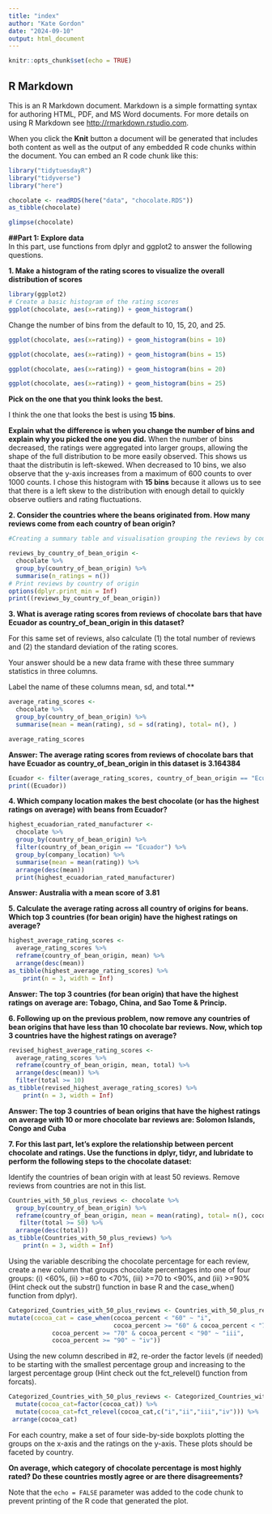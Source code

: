 ```yaml
---
title: "index"
author: "Kate Gordon"
date: "2024-09-10"
output: html_document
---
```


```r
knitr::opts_chunk$set(echo = TRUE)
```

## R Markdown

This is an R Markdown document. Markdown is a simple formatting syntax for authoring HTML, PDF, and MS Word documents. For more details on using R Markdown see <http://rmarkdown.rstudio.com>.

When you click the **Knit** button a document will be generated that includes both content as well as the output of any embedded R code chunks within the document. You can embed an R code chunk like this:

```r
library("tidytuesdayR")
library("tidyverse")
library("here")
```

```r
chocolate <- readRDS(here("data", "chocolate.RDS"))
as_tibble(chocolate)
```

```r
glimpse(chocolate)
```

**##Part 1: Explore data** \
In this part, use functions from dplyr and ggplot2 to answer the following questions.

**1.  Make a histogram of the rating scores to visualize the overall distribution of scores**

```r
library(ggplot2)
# Create a basic histogram of the rating scores
ggplot(chocolate, aes(x=rating)) + geom_histogram()
```

Change the number of bins from the default to 10, 15, 20, and 25.

```r
ggplot(chocolate, aes(x=rating)) + geom_histogram(bins = 10)
```

```r
ggplot(chocolate, aes(x=rating)) + geom_histogram(bins = 15)
```

```r
ggplot(chocolate, aes(x=rating)) + geom_histogram(bins = 20)
```

```r
ggplot(chocolate, aes(x=rating)) + geom_histogram(bins = 25)
```

**Pick on the one that you think looks the best.**

I think the one that looks the best is using **15 bins**. 

**Explain what the difference is when you change the number of bins and explain why you picked the one you did.**
When the number of bins decreased, the ratings were aggregated into larger groups, allowing the shape of the full distribution to be more easily observed. This shows us thaat the distributin is left-skewed. When decreased to 10 bins, we also observe that the y-axis increases from a maximum of 600 counts to over 1000 counts. I chose this histogram with **15 bins** because it allows us to see that there is a left skew to the distribution with enough detail to quickly observe outliers and rating fluctuations.  

**2. Consider the countries where the beans originated from. How many reviews come from each country of bean origin?**

```r
#Creating a summary table and visualisation grouping the reviews by country of bean origin.

reviews_by_country_of_bean_origin <- 
  chocolate %>% 
  group_by(country_of_bean_origin) %>%
  summarise(n_ratings = n())
# Print reviews by country of origin
options(dplyr.print_min = Inf)
print((reviews_by_country_of_bean_origin))
```

**3. What is average rating scores from reviews of chocolate bars that have Ecuador as country_of_bean_origin in this dataset?** 

For this same set of reviews, also calculate 
(1) the total number of reviews and 
(2) the standard deviation of the rating scores.

Your answer should be a new data frame with these three summary statistics in three columns. 

Label the name of these columns mean, sd, and total.**

```r
average_rating_scores <- 
  chocolate %>%  
  group_by(country_of_bean_origin) %>%
  summarise(mean = mean(rating), sd = sd(rating), total= n(), ) 

average_rating_scores
```

**Answer: The average rating scores from reviews of chocolate bars that have Ecuador as country_of_bean_origin in this dataset is 3.164384**


```r
Ecuador <- filter(average_rating_scores, country_of_bean_origin == "Ecuador")
print((Ecuador))
```


**4. Which company location makes the best chocolate (or has the highest ratings on average) with beans from Ecuador?**

```r
highest_ecuadorian_rated_manufacturer <- 
  chocolate %>% 
  group_by(country_of_bean_origin) %>%
  filter(country_of_bean_origin == "Ecuador") %>%
  group_by(company_location) %>%
  summarise(mean = mean(rating)) %>%
  arrange(desc(mean))  
  print(highest_ecuadorian_rated_manufacturer)
```
**Answer: Australia with a mean score of 3.81** 

**5. Calculate the average rating across all country of origins for beans. Which top 3 countries (for bean origin) have the highest ratings on average?**

```r
highest_average_rating_scores <- 
  average_rating_scores %>%  
  reframe(country_of_bean_origin, mean) %>%
  arrange(desc(mean))
as_tibble(highest_average_rating_scores) %>%
    print(n = 3, width = Inf)
```

**Answer: The top 3 countries (for bean origin) that have the highest ratings on average are: Tobago,	China, and	Sao Tome & Princip.**

**6. Following up on the previous problem, now remove any countries of bean origins that have less than 10 chocolate bar reviews. Now, which top 3 countries have the highest ratings on average?**

```r
revised_highest_average_rating_scores <- 
  average_rating_scores %>%  
  reframe(country_of_bean_origin, mean, total) %>%
  arrange(desc(mean)) %>%
  filter(total >= 10)
as_tibble(revised_highest_average_rating_scores) %>%
    print(n = 3, width = Inf)
```

**Answer: The top 3 countries of bean origins that have the highest ratings on average with 10 or more chocolate bar reviews are: Solomon Islands, Congo  and Cuba **

**7. For this last part, let’s explore the relationship between percent chocolate and ratings.
Use the functions in dplyr, tidyr, and lubridate to perform the following steps to the chocolate dataset:**

Identify the countries of bean origin with at least 50 reviews. 
Remove reviews from countries are not in this list.

```r
Countries_with_50_plus_reviews <- chocolate %>% 
  group_by(country_of_bean_origin) %>%
  reframe(country_of_bean_origin, mean = mean(rating), total= n(), cocoa_percent) %>%
   filter(total >= 50) %>%
  arrange(desc(total))
as_tibble(Countries_with_50_plus_reviews) %>%
    print(n = 3, width = Inf)
```


Using the variable describing the chocolate percentage for each review, create a new column that groups chocolate percentages into one of four groups: (i) <60%, (ii) >=60 to <70%, (iii) >=70 to <90%, and (iii) >=90% 
(Hint check out the substr() function in base R and the case_when() function from dplyr).

```r
Categorized_Countries_with_50_plus_reviews <- Countries_with_50_plus_reviews %>% 
mutate(cocoa_cat = case_when(cocoa_percent < "60" ~ "i",
                             cocoa_percent >= "60" & cocoa_percent < "70" ~ "ii",
			cocoa_percent >= "70" & cocoa_percent < "90" ~ "iii",
			cocoa_percent >= "90" ~ "iv"))
```


Using the new column described in #2, re-order the factor levels (if needed) to be starting with the smallest percentage group and increasing to the largest percentage group (Hint check out the fct_relevel() function from forcats).

```r
Categorized_Countries_with_50_plus_reviews <- Categorized_Countries_with_50_plus_reviews %>% 
  mutate(cocoa_cat=factor(cocoa_cat)) %>% 
  mutate(cocoa_cat=fct_relevel(cocoa_cat,c("i","ii","iii","iv"))) %>%
 arrange(cocoa_cat)
```


For each country, make a set of four side-by-side boxplots plotting the groups on the x-axis and the ratings on the y-axis. These plots should be faceted by country.

**On average, which category of chocolate percentage is most highly rated? Do these countries mostly agree or are there disagreements?**

Note that the `echo = FALSE` parameter was added to the code chunk to prevent printing of the R code that generated the plot.
